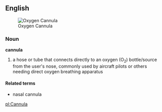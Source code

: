== English ==
[[Image:CANNULA.jpg|thumb|Oxygen Cannula]]
=== Noun ===
'''cannula'''
# a hose or tube that connects directly to an oxygen (O<sub>2</sub>) bottle/source from the user's nose, commonly used by aircraft pilots or others needing direct oxygen breathing apparatus
==== Related terms ====
*nasal cannula

[[pl:Cannula]]